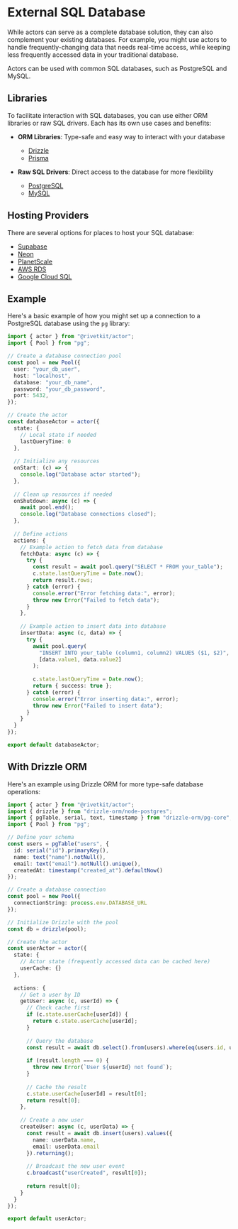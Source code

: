 # External SQL Database

While actors can serve as a complete database solution, they can also complement your existing databases. For example, you might use actors to handle frequently-changing data that needs real-time access, while keeping less frequently accessed data in your traditional database.

Actors can be used with common SQL databases, such as PostgreSQL and MySQL.

## Libraries

To facilitate interaction with SQL databases, you can use either ORM libraries or raw SQL drivers. Each has its own use cases and benefits:

-   **ORM Libraries**: Type-safe and easy way to interact with your database

    -   [Drizzle](https://orm.drizzle.team/)
    -   [Prisma](https://www.prisma.io/)

-   **Raw SQL Drivers**: Direct access to the database for more flexibility

    -   [PostgreSQL](https://node-postgres.com/)
    -   [MySQL](https://github.com/mysqljs/mysql)

## Hosting Providers

There are several options for places to host your SQL database:

-   [Supabase](https://supabase.com/)
-   [Neon](https://neon.tech/)
-   [PlanetScale](https://planetscale.com/)
-   [AWS RDS](https://aws.amazon.com/rds/)
-   [Google Cloud SQL](https://cloud.google.com/sql)

## Example

Here's a basic example of how you might set up a connection to a PostgreSQL database using the `pg` library:

```typescript actor.ts
import { actor } from "@rivetkit/actor";
import { Pool } from "pg";

// Create a database connection pool
const pool = new Pool({
  user: "your_db_user",
  host: "localhost",
  database: "your_db_name",
  password: "your_db_password",
  port: 5432,
});

// Create the actor
const databaseActor = actor({
  state: {
    // Local state if needed
    lastQueryTime: 0
  },
  
  // Initialize any resources
  onStart: (c) => {
    console.log("Database actor started");
  },
  
  // Clean up resources if needed
  onShutdown: async (c) => {
    await pool.end();
    console.log("Database connections closed");
  },
  
  // Define actions
  actions: {
    // Example action to fetch data from database
    fetchData: async (c) => {
      try {
        const result = await pool.query("SELECT * FROM your_table");
        c.state.lastQueryTime = Date.now();
        return result.rows;
      } catch (error) {
        console.error("Error fetching data:", error);
        throw new Error("Failed to fetch data");
      }
    },
    
    // Example action to insert data into database
    insertData: async (c, data) => {
      try {
        await pool.query(
          "INSERT INTO your_table (column1, column2) VALUES ($1, $2)", 
          [data.value1, data.value2]
        );
        
        c.state.lastQueryTime = Date.now();
        return { success: true };
      } catch (error) {
        console.error("Error inserting data:", error);
        throw new Error("Failed to insert data");
      }
    }
  }
});

export default databaseActor;
```

## With Drizzle ORM

Here's an example using Drizzle ORM for more type-safe database operations:

```typescript actor.ts
import { actor } from "@rivetkit/actor";
import { drizzle } from "drizzle-orm/node-postgres";
import { pgTable, serial, text, timestamp } from "drizzle-orm/pg-core";
import { Pool } from "pg";

// Define your schema
const users = pgTable("users", {
  id: serial("id").primaryKey(),
  name: text("name").notNull(),
  email: text("email").notNull().unique(),
  createdAt: timestamp("created_at").defaultNow()
});

// Create a database connection
const pool = new Pool({
  connectionString: process.env.DATABASE_URL
});

// Initialize Drizzle with the pool
const db = drizzle(pool);

// Create the actor
const userActor = actor({
  state: {
    // Actor state (frequently accessed data can be cached here)
    userCache: {}
  },
  
  actions: {
    // Get a user by ID
    getUser: async (c, userId) => {
      // Check cache first
      if (c.state.userCache[userId]) {
        return c.state.userCache[userId];
      }
      
      // Query the database
      const result = await db.select().from(users).where(eq(users.id, userId));
      
      if (result.length === 0) {
        throw new Error(`User ${userId} not found`);
      }
      
      // Cache the result
      c.state.userCache[userId] = result[0];
      return result[0];
    },
    
    // Create a new user
    createUser: async (c, userData) => {
      const result = await db.insert(users).values({
        name: userData.name,
        email: userData.email
      }).returning();
      
      // Broadcast the new user event
      c.broadcast("userCreated", result[0]);
      
      return result[0];
    }
  }
});

export default userActor;
```
